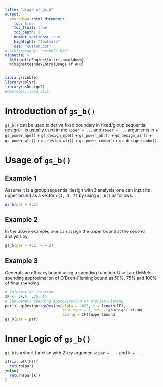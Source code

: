 ```yaml
---
title: "Usage of gs_b"
output:
  rmarkdown::html_document:
    toc: true
    toc_float: true
    toc_depth: 2
    number_sections: true
    highlight: "textmate"
    css: "custom.css"
# bibliography: "example.bib"
vignette: >
  %\VignetteEngine{knitr::rmarkdown}
  %\VignetteIndexEntry{Usage of AHR}
---
```


```r
library(tibble)
library(dplyr)
library(gsDesign2)
#devtools::load_all()
```

# Introduction of `gs_b()`

`gs_b()` can be used to derive fixed boundary in fixed/group sequential design. It is usually used in the `upper = ...` and `lower = ...` arguments in 
+ `gs_power_npe()`
+ `gs_design_npe()`
+ `gs_power_ahr()`
+ `gs_design_ahr()`
+ `gs_power_wlr()`
+ `gs_design_wlr()`
+ `gs_power_combo()`
+ `gs_design_combo()`

# Usage of `gs_b()`

## Example 1
Assume it is a group sequential design with 3 analysis, one can input its upper bound as a vector `c(4, 3, 2)` by using `gs_b()` as follows.
```r
gs_b(par = 4:2)
```


## Example 2
In the above example, one can assign the upper bound at the second analysis by
```r
gs_b(par = 4:2, k = 2)
```

## Example 3
Generate an efficacy bound using a spending function. 
Use Lan-DeMets spending approximation of O'Brien-Fleming bound as 50\%, 75\% and 100\% of final spending
```r
# information fraction
IF <- c(.5, .75, 1)
# Lan-DeMets spending approximation of O'Brien-Fleming
par <- gsDesign::gsDesign(alpha = .025, k = length(IF), 
                          test.type = 1, sfu = gsDesign::sfLDOF, 
                          timing = IF)$upper$bound
gs_b(par = par)
```


# Inner Logic of `gs_b()`

`gs_b` is a short function with 2 key arguments: `par = ...` and `k = ...`
```r
if(is.null(k)){
  return(par)
}else{ 
  return(par[k])
}
```

